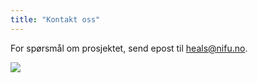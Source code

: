 ```yaml
---
title: "Kontakt oss"
---
```



For spørsmål om prosjektet, send epost til [heals\@nifu.no](mailto:heals@nifu.no).


![](_images/illustration_1.svg)